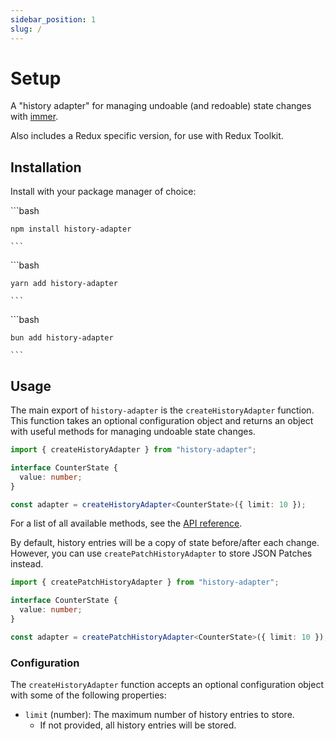 ```yaml
---
sidebar_position: 1
slug: /
---
```


# Setup

A "history adapter" for managing undoable (and redoable) state changes with [immer](https://immerjs.github.io/immer/).

Also includes a Redux specific version, for use with Redux Toolkit.

## Installation

Install with your package manager of choice:


<Tabs groupId="package-manager">
  <TabItem value="npm" default>
    ```bash
    
    npm install history-adapter

    ```

  </TabItem>
  <TabItem value="yarn">
    ```bash

    yarn add history-adapter

    ```

  </TabItem>
  <TabItem value="bun">
    ```bash

    bun add history-adapter

    ```

  </TabItem>
</Tabs>

## Usage

The main export of `history-adapter` is the `createHistoryAdapter` function. This function takes an optional configuration object and returns an object with useful methods for managing undoable state changes.

```ts no-transpile
import { createHistoryAdapter } from "history-adapter";

interface CounterState {
  value: number;
}

const adapter = createHistoryAdapter<CounterState>({ limit: 10 });
```

For a list of all available methods, see the [API reference](/category/api).

By default, history entries will be a copy of state before/after each change. However, you can use `createPatchHistoryAdapter` to store JSON Patches instead.

```ts no-transpile
import { createPatchHistoryAdapter } from "history-adapter";

interface CounterState {
  value: number;
}

const adapter = createPatchHistoryAdapter<CounterState>({ limit: 10 });
```

### Configuration

The `createHistoryAdapter` function accepts an optional configuration object with some of the following properties:

- `limit` (number): The maximum number of history entries to store.
  - If not provided, all history entries will be stored.
